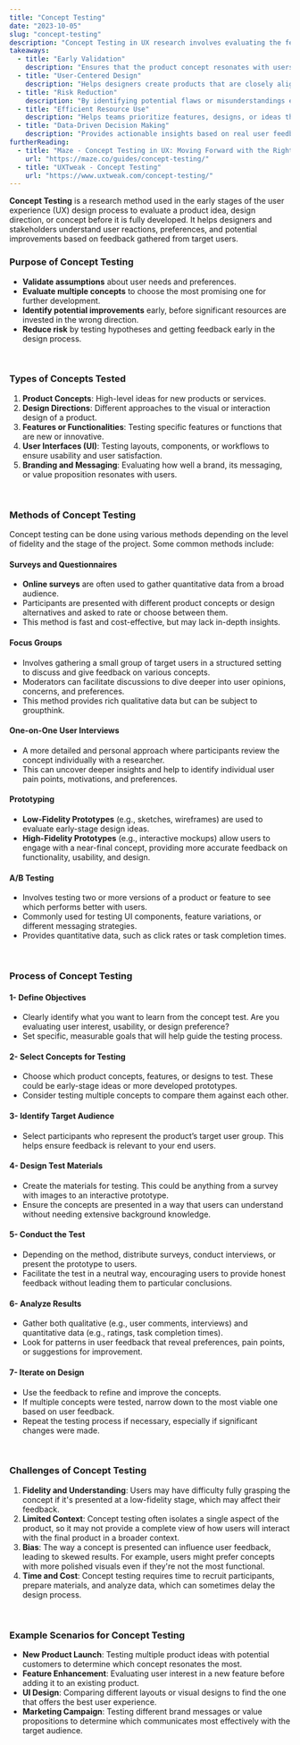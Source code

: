 ```yaml
---
title: "Concept Testing"
date: "2023-10-05"
slug: "concept-testing"
description: "Concept Testing in UX research involves evaluating the feasibility, appeal, and potential success of a design concept before it’s fully developed."
takeaways:
  - title: "Early Validation"
    description: "Ensures that the product concept resonates with users before committing significant resources to development."
  - title: "User-Centered Design"
    description: "Helps designers create products that are closely aligned with user needs, desires, and behaviors."
  - title: "Risk Reduction"
    description: "By identifying potential flaws or misunderstandings early, teams can avoid costly design or development mistakes later on."
  - title: "Efficient Resource Use"
    description: "Helps teams prioritize features, designs, or ideas that users find most valuable or appealing."
  - title: "Data-Driven Decision Making"
    description: "Provides actionable insights based on real user feedback, supporting informed decision-making."
furtherReading:
  - title: "Maze - Concept Testing in UX: Moving Forward with the Right Ideas"
    url: "https://maze.co/guides/concept-testing/"
  - title: "UXTweak - Concept Testing"
    url: "https://www.uxtweak.com/concept-testing/"
---
```


**Concept Testing** is a research method used in the early stages of the user experience (UX) design process to evaluate a product idea, design direction, or concept before it is fully developed. It helps designers and stakeholders understand user reactions, preferences, and potential improvements based on feedback gathered from target users.
<br />
### Purpose of Concept Testing
- **Validate assumptions** about user needs and preferences.
- **Evaluate multiple concepts** to choose the most promising one for further development.
- **Identify potential improvements** early, before significant resources are invested in the wrong direction.
- **Reduce risk** by testing hypotheses and getting feedback early in the design process.
  
<br />

### Types of Concepts Tested

1. **Product Concepts**: High-level ideas for new products or services.
2. **Design Directions**: Different approaches to the visual or interaction design of a product.
3. **Features or Functionalities**: Testing specific features or functions that are new or innovative.
4. **User Interfaces (UI)**: Testing layouts, components, or workflows to ensure usability and user satisfaction.
5. **Branding and Messaging**: Evaluating how well a brand, its messaging, or value proposition resonates with users.

<br />

### Methods of Concept Testing

Concept testing can be done using various methods depending on the level of fidelity and the stage of the project. Some common methods include:

#### <Link to="/methods/survey" className="underline" target="_blank">**Surveys and Questionnaires**</Link>
   - **Online surveys** are often used to gather quantitative data from a broad audience.
   - Participants are presented with different product concepts or design alternatives and asked to rate or choose between them.
   - This method is fast and cost-effective, but may lack in-depth insights.

#### <Link to="/methods/focus-group" className="underline" target="_blank">**Focus Groups**</Link>
   - Involves gathering a small group of target users in a structured setting to discuss and give feedback on various concepts.
   - Moderators can facilitate discussions to dive deeper into user opinions, concerns, and preferences.
   - This method provides rich qualitative data but can be subject to groupthink.

#### <Link to="/methods/user-interview" className="underline" target="_blank">**One-on-One User Interviews**</Link> 
   - A more detailed and personal approach where participants review the concept individually with a researcher.
   - This can uncover deeper insights and help to identify individual user pain points, motivations, and preferences.

#### <Link to="/methods/prototype-testing" className="underline" target="_blank">**Prototyping**</Link>
   - **Low-Fidelity Prototypes** (e.g., sketches, wireframes) are used to evaluate early-stage design ideas.
   - **High-Fidelity Prototypes** (e.g., interactive mockups) allow users to engage with a near-final concept, providing more accurate feedback on functionality, usability, and design.

#### <Link to="/methods/ab-testing" className="underline" target="_blank">**A/B Testing**</Link>
   - Involves testing two or more versions of a product or feature to see which performs better with users.
   - Commonly used for testing UI components, feature variations, or different messaging strategies.
   - Provides quantitative data, such as click rates or task completion times.

<br />

### Process of Concept Testing

#### 1- **Define Objectives**
   - Clearly identify what you want to learn from the concept test. Are you evaluating user interest, usability, or design preference?
   - Set specific, measurable goals that will help guide the testing process.

#### 2- **Select Concepts for Testing**
   - Choose which product concepts, features, or designs to test. These could be early-stage ideas or more developed prototypes.
   - Consider testing multiple concepts to compare them against each other.

#### 3- **Identify Target Audience**
   - Select participants who represent the product’s target user group. This helps ensure feedback is relevant to your end users.

#### 4- **Design Test Materials**
   - Create the materials for testing. This could be anything from a survey with images to an interactive prototype.
   - Ensure the concepts are presented in a way that users can understand without needing extensive background knowledge.

#### 5- **Conduct the Test**
   - Depending on the method, distribute surveys, conduct interviews, or present the prototype to users.
   - Facilitate the test in a neutral way, encouraging users to provide honest feedback without leading them to particular conclusions.

#### 6- **Analyze Results**
   - Gather both qualitative (e.g., user comments, interviews) and quantitative data (e.g., ratings, task completion times).
   - Look for patterns in user feedback that reveal preferences, pain points, or suggestions for improvement.

#### 7- **Iterate on Design**
   - Use the feedback to refine and improve the concepts.
   - If multiple concepts were tested, narrow down to the most viable one based on user feedback.
   - Repeat the testing process if necessary, especially if significant changes were made.

<br />

### Challenges of Concept Testing

1. **Fidelity and Understanding**: Users may have difficulty fully grasping the concept if it's presented at a low-fidelity stage, which may affect their feedback.
2. **Limited Context**: Concept testing often isolates a single aspect of the product, so it may not provide a complete view of how users will interact with the final product in a broader context.
3. **Bias**: The way a concept is presented can influence user feedback, leading to skewed results. For example, users might prefer concepts with more polished visuals even if they're not the most functional.
4. **Time and Cost**: Concept testing requires time to recruit participants, prepare materials, and analyze data, which can sometimes delay the design process.

<br />

### Example Scenarios for Concept Testing

- **New Product Launch**: Testing multiple product ideas with potential customers to determine which concept resonates the most.
- **Feature Enhancement**: Evaluating user interest in a new feature before adding it to an existing product.
- **UI Design**: Comparing different layouts or visual designs to find the one that offers the best user experience.
- **Marketing Campaign**: Testing different brand messages or value propositions to determine which communicates most effectively with the target audience.
